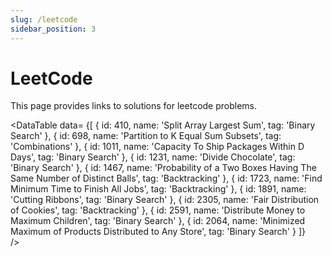 ```yaml
---
slug: /leetcode
sidebar_position: 3
---
```



# LeetCode

This page provides links to solutions for leetcode problems.

<DataTable data=
{[
	{ id: 410, name: 'Split Array Largest Sum', tag: 'Binary Search' },
	{ id: 698, name: 'Partition to K Equal Sum Subsets', tag: 'Combinations' },
	{ id: 1011, name: 'Capacity To Ship Packages Within D Days', tag: 'Binary Search' },
	{ id: 1231, name: 'Divide Chocolate', tag: 'Binary Search' },
	{ id: 1467, name: 'Probability of a Two Boxes Having The Same Number of Distinct Balls', tag: 'Backtracking' },
	{ id: 1723, name: 'Find Minimum Time to Finish All Jobs', tag: 'Backtracking' },
	{ id: 1891, name: 'Cutting Ribbons', tag: 'Binary Search' },
	{ id: 2305, name: 'Fair Distribution of Cookies', tag: 'Backtracking' },
	{ id: 2591, name: 'Distribute Money to Maximum Children', tag: 'Binary Search' },
	{ id: 2064, name: 'Minimized Maximum of Products Distributed to Any Store', tag: 'Binary Search' }
]}  
/>